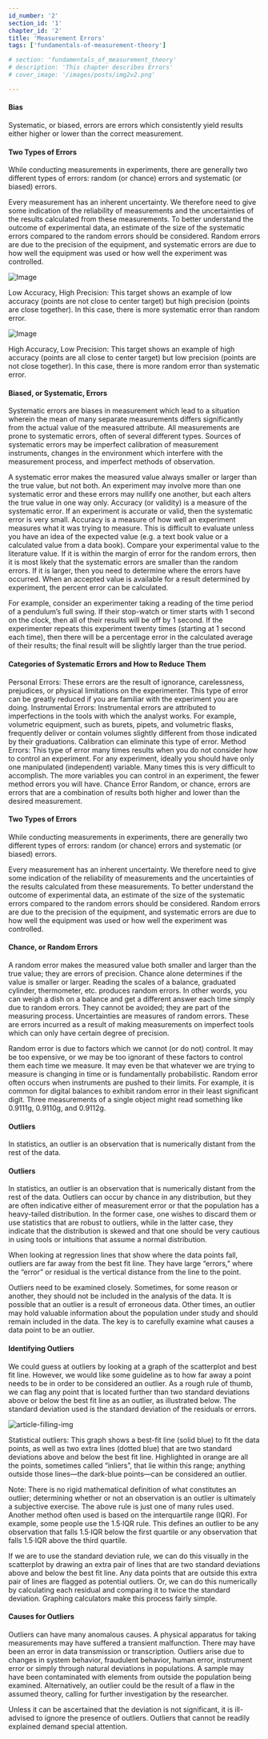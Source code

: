 ```yaml
---
id_number: '2'
section_id: '1'
chapter_id: '2'
title: 'Measurement Errors'
tags: ['fundamentals-of-measurement-theory']

# section: 'fundamentals_of_measurement_theory'
# description: 'This chapter describes Errors'
# cover_image: '/images/posts/img2v2.png'

---
```


#### Bias
Systematic, or biased, errors are errors which consistently yield results either higher or lower than the correct measurement.

#### Two Types of Errors
While conducting measurements in experiments, there are generally two different types of errors: random (or chance) errors and systematic (or biased) errors.

Every measurement has an inherent uncertainty. We therefore need to give some indication of the reliability of measurements and the uncertainties of the results calculated from these measurements. To better understand the outcome of experimental data, an estimate of the size of the systematic errors compared to the random errors should be considered. Random errors are due to the precision of the equipment, and systematic errors are due to how well the equipment was used or how well the experiment was controlled.


![Image](/images/posts/fundamentals_of_measurement_theory/igh-precision-low-accuracy.svg "Low Accuracy")


Low Accuracy, High Precision: This target shows an example of low accuracy (points are not close to center target) but high precision (points are close together). In this case, there is more systematic error than random error.

![Image](/images/posts/fundamentals_of_measurement_theory/igh-accuracy-low-precision.svg "High Accuracy")

High Accuracy, Low Precision: This target shows an example of high accuracy (points are all close to center target) but low precision (points are not close together). In this case, there is more random error than systematic error.

#### Biased, or Systematic, Errors
Systematic errors are biases in measurement which lead to a situation wherein the mean of many separate measurements differs significantly from the actual value of the measured attribute. All measurements are prone to systematic errors, often of several different types. Sources of systematic errors may be imperfect calibration of measurement instruments, changes in the environment which interfere with the measurement process, and imperfect methods of observation.

A systematic error makes the measured value always smaller or larger than the true value, but not both. An experiment may involve more than one systematic error and these errors may nullify one another, but each alters the true value in one way only. Accuracy (or validity) is a measure of the systematic error. If an experiment is accurate or valid, then the systematic error is very small. Accuracy is a measure of how well an experiment measures what it was trying to measure. This is difficult to evaluate unless you have an idea of the expected value (e.g. a text book value or a calculated value from a data book). Compare your experimental value to the literature value. If it is within the margin of error for the random errors, then it is most likely that the systematic errors are smaller than the random errors. If it is larger, then you need to determine where the errors have occurred. When an accepted value is available for a result determined by experiment, the percent error can be calculated.

For example, consider an experimenter taking a reading of the time period of a pendulum’s full swing. If their stop-watch or timer starts with 1 second on the clock, then all of their results will be off by 1 second. If the experimenter repeats this experiment twenty times (starting at 1 second each time), then there will be a percentage error in the calculated average of their results; the final result will be slightly larger than the true period.

#### Categories of Systematic Errors and How to Reduce Them
Personal Errors: These errors are the result of ignorance, carelessness, prejudices, or physical limitations on the experimenter. This type of error can be greatly reduced if you are familiar with the experiment you are doing.
Instrumental Errors: Instrumental errors are attributed to imperfections in the tools with which the analyst works. For example, volumetric equipment, such as burets, pipets, and volumetric flasks, frequently deliver or contain volumes slightly different from those indicated by their graduations. Calibration can eliminate this type of error.
Method Errors: This type of error many times results when you do not consider how to control an experiment. For any experiment, ideally you should have only one manipulated (independent) variable. Many times this is very difficult to accomplish. The more variables you can control in an experiment, the fewer method errors you will have.
Chance Error
Random, or chance, errors are errors that are a combination of results both higher and lower than the desired measurement.


#### Two Types of Errors
While conducting measurements in experiments, there are generally two different types of errors: random (or chance) errors and systematic (or biased) errors.

Every measurement has an inherent uncertainty. We therefore need to give some indication of the reliability of measurements and the uncertainties of the results calculated from these measurements. To better understand the outcome of experimental data, an estimate of the size of the systematic errors compared to the random errors should be considered. Random errors are due to the precision of the equipment, and systematic errors are due to how well the equipment was used or how well the experiment was controlled.


#### Chance, or Random Errors
A random error makes the measured value both smaller and larger than the true value; they are errors of precision. Chance alone determines if the value is smaller or larger. Reading the scales of a balance, graduated cylinder, thermometer, etc. produces random errors. In other words, you can weigh a dish on a balance and get a different answer each time simply due to random errors. They cannot be avoided; they are part of the measuring process. Uncertainties are measures of random errors. These are errors incurred as a result of making measurements on imperfect tools which can only have certain degree of precision.

Random error is due to factors which we cannot (or do not) control. It may be too expensive, or we may be too ignorant of these factors to control them each time we measure. It may even be that whatever we are trying to measure is changing in time or is fundamentally probabilistic. Random error often occurs when instruments are pushed to their limits. For example, it is common for digital balances to exhibit random error in their least significant digit. Three measurements of a single object might read something like 0.9111g, 0.9110g, and 0.9112g.

#### Outliers
In statistics, an outlier is an observation that is numerically distant from the rest of the data.

#### Outliers
In statistics, an outlier is an observation that is numerically distant from the rest of the data. Outliers can occur by chance in any distribution, but they are often indicative either of measurement error or that the population has a heavy-tailed distribution. In the former case, one wishes to discard them or use statistics that are robust to outliers, while in the latter case, they indicate that the distribution is skewed and that one should be very cautious in using tools or intuitions that assume a normal distribution.

When looking at regression lines that show where the data points fall, outliers are far away from the best fit line. They have large “errors,” where the “error” or residual is the vertical distance from the line to the point.

Outliers need to be examined closely. Sometimes, for some reason or another, they should not be included in the analysis of the data. It is possible that an outlier is a result of erroneous data. Other times, an outlier may hold valuable information about the population under study and should remain included in the data. The key is to carefully examine what causes a data point to be an outlier.

#### Identifying Outliers
We could guess at outliers by looking at a graph of the scatterplot and best fit line. However, we would like some guideline as to how far away a point needs to be in order to be considered an outlier. As a rough rule of thumb, we can flag any point that is located further than two standard deviations above or below the best fit line as an outlier, as illustrated below. The standard deviation used is the standard deviation of the residuals or errors.


![article-filling-img](/images/posts/fundamentals_of_measurement_theory/vzq1hvgxtxikurnwhl6s.png "Statistical outliers")


Statistical outliers: This graph shows a best-fit line (solid blue) to fit the data points, as well as two extra lines (dotted blue) that are two standard deviations above and below the best fit line. Highlighted in orange are all the points, sometimes called “inliers”, that lie within this range; anything outside those lines—the dark-blue points—can be considered an outlier.

Note: There is no rigid mathematical definition of what constitutes an outlier; determining whether or not an observation is an outlier is ultimately a subjective exercise. The above rule is just one of many rules used. Another method often used is based on the interquartile range (IQR). For example, some people use the 1.5⋅IQR  rule. This defines an outlier to be any observation that falls 1.5⋅IQR  below the first quartile or any observation that falls 1.5⋅IQR above the third quartile.

If we are to use the standard deviation rule, we can do this visually in the scatterplot by drawing an extra pair of lines that are two standard deviations above and below the best fit line. Any data points that are outside this extra pair of lines are flagged as potential outliers. Or, we can do this numerically by calculating each residual and comparing it to twice the standard deviation. Graphing calculators make this process fairly simple.

#### Causes for Outliers
Outliers can have many anomalous causes. A physical apparatus for taking measurements may have suffered a transient malfunction. There may have been an error in data transmission or transcription. Outliers arise due to changes in system behavior, fraudulent behavior, human error, instrument error or simply through natural deviations in populations. A sample may have been contaminated with elements from outside the population being examined. Alternatively, an outlier could be the result of a flaw in the assumed theory, calling for further investigation by the researcher.

Unless it can be ascertained that the deviation is not significant, it is ill-advised to ignore the presence of outliers. Outliers that cannot be readily explained demand special attention.